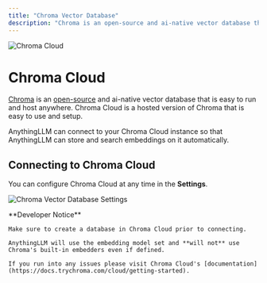 ```yaml
---
title: "Chroma Vector Database"
description: "Chroma is an open-source and ai-native vector database that is easy to run and host anywhere."
---
```



<Image
  src="/images/anythingllm-setup/vector-database-configuration/local/chroma/header-image.png"
  height={1080}
  width={1920}
  quality={100}
  alt="Chroma Cloud"
/>

# Chroma Cloud

[Chroma](https://trychroma.com) is an [open-source](https://github.com/chroma-core/chroma) and ai-native vector database that is easy to run and host anywhere. Chroma Cloud is a hosted version of Chroma that is easy to use and setup.

AnythingLLM can connect to your Chroma Cloud instance so that AnythingLLM can store and search embeddings on it automatically.

## Connecting to Chroma Cloud

You can configure Chroma Cloud at any time in the **Settings**.

<Image
  src="/images/anythingllm-setup/vector-database-configuration/cloud/chromacloud/chroma-cloud.png"
  height={1080}
  width={1920}
  quality={100}
  alt="Chroma Vector Database Settings"
/>

<Callout type="warning" emoji="️⚠️">
  **Developer Notice**

    Make sure to create a database in Chroma Cloud prior to connecting.

    AnythingLLM will use the embedding model set and **will not** use Chroma's built-in embedders even if defined.

    If you run into any issues please visit Chroma Cloud's [documentation](https://docs.trychroma.com/cloud/getting-started).

</Callout>
